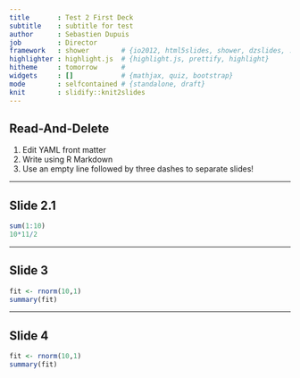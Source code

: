 ```yaml
---
title       : Test 2 First Deck
subtitle    : subtitle for test
author      : Sebastien Dupuis
job         : Director
framework   : shower        # {io2012, html5slides, shower, dzslides, ...}
highlighter : highlight.js  # {highlight.js, prettify, highlight}
hitheme     : tomorrow      # 
widgets     : []            # {mathjax, quiz, bootstrap}
mode        : selfcontained # {standalone, draft}
knit        : slidify::knit2slides
---
```


## Read-And-Delete

1. Edit YAML front matter
2. Write using R Markdown
3. Use an empty line followed by three dashes to separate slides!

---

## Slide 2.1

```r
sum(1:10)
10*11/2
```

---

## Slide 3

```r
fit <- rnorm(10,1)
summary(fit)
```


---

## Slide 4

```r
fit <- rnorm(10,1)
summary(fit)
```

